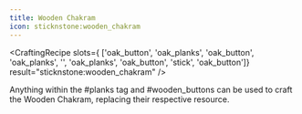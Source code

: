 ```yaml
---
title: Wooden Chakram
icon: sticknstone:wooden_chakram
---
```


<CraftingRecipe
slots={
        ['oak_button', 'oak_planks', 'oak_button',
        'oak_planks', '', 'oak_planks',
        'oak_button', 'stick', 'oak_button']}
result="sticknstone:wooden_chakram"
/>

Anything within the #planks tag and #wooden_buttons can be used to craft the Wooden Chakram, replacing their respective resource.